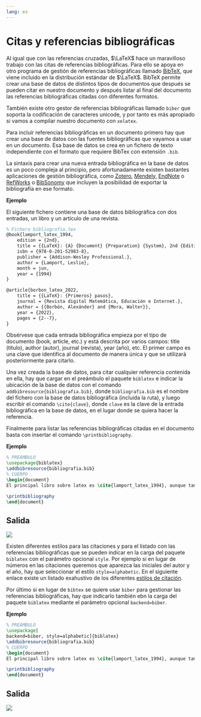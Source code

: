 ```yaml
---
lang: es
---
```


# Citas y referencias bibliográficas

Al igual que con las referencias cruzadas, $\LaTeX$ hace un maravilloso trabajo con las citas de referencias bibliográficas. Para ello se apoya en otro programa de gestión de referencias bibliográficas llamado [BibTeX](http://www.bibtex.org/), que viene incluido en la distribución estándar de $\LaTeX$. BibTeX permite crear una base de datos de distintos tipos de documentos que después se pueden citar en nuestro documento y después listar al final del documento las referencias bibliográficas citadas con diferentes formatos.

También existe otro gestor de referencias bibliográficas llamado `biber` que soporta la codificación de caracteres unicode, y por tanto es más apropiado si vamos a compilar nuestro documento con `xelatex`.

Para incluir referencias bibliográficas en un documento primero hay que crear una base de datos con las fuentes bibliográficas que vayamos a usar en un documento. Esa base de datos se crea en un fichero de texto independiente con el formato que requiere BibTex con extensión `.bib`. 

La sintaxis para crear una nueva entrada bibliográfica en la base de datos es un poco compleja al principio, pero afortunadamente existen bastantes aplicaciones de gestión bibliográfica, como [Zotero](https://www.zotero.org/), [Mendely](https://www.mendeley.com/), [EndNote](https://endnote.com/) o [RefWorks](https://refworks.proquest.com/researcher/) o [BibSonomy](https://www.bibsonomy.org/) que incluyen la posibilidad de exportar la bibliografía en ese formato.

**Ejemplo**

El siguiente fichero contiene una base de datos bibliográfica con dos entradas, un libro y un artículo de una revista.

```latex
% Fichero bibliografia.tex
@book{lamport_latex_1994,
	edition = {2nd},
	title = {{LaTeX}: {A} {Document} {Preparation} {System}, 2nd {Edition}},
	isbn = {978-0-201-52983-8},
	publisher = {Addison-Wesley Professional.},
	author = {Lamport, Leslie},
	month = jun,
	year = {1994}
}

@article{borbon_latex_2022,
	title = {{LaTeX}: {Primeros} pasos},
	journal = {Revista digital Matemática, Educación e Internet.},
	author = {{Borbón, Alexánder} and {Mora, Walter}},
	year = {2022},
	pages = {2--7},
}
```

Obsérvese que cada entrada bibliográfica empieza por el tipo de documento (book, article, etc.) y está descrita por varios campos: title (título), author (autor), journal (revista), year (año), etc. El primer campo es una clave que identifica al documento de manera única y que se utilizará posteriormente para citarlo.

Una vez creada la base de datos, para citar cualquier referencia contenida en ella, hay que cargar en el preámbulo el paquete `biblatex` e indicar la ubicación de la base de datos con el comando `addbibresource{bibliografia.bib}`, donde `bibliografia.bib` es el nombre del fichero con la base de datos bibliográfica (incluida la ruta), y luego escribir el comando `\cite{clave}`, donde `clave` es la clave de la entrada bibliográfica en la base de datos, en el lugar donde se quiera hacer la referencia.

Finalmente para listar las referencias bibliográficas citadas en el documento basta con insertar el comando `\printbibliography`.

**Ejemplo**

```latex
% PREÁMBULO
\usepackage{biblatex}
\addbibresource{bibliografia.bib}
% CUERPO
\begin{document}
El principal libro sobre latex es \cite{lamport_latex_1994}, aunque también es muy interesante el artículo \cite{borbon_latex_2022}

\printbibliography
\end{document}
```

:::{.callout-note collapse="true" icon=false}
## Salida
![](img/bibliografia/bibliografia.png)
:::

Existen diferentes estilos para las citaciones y para el listado con las referencias bibliográficas que se pueden indicar en la carga del paquete `biblatex` con el parámetro opcional `style`. Por ejemplo si en lugar de números en las citaciones queremos que aparezca las iniciales del autor y el año, hay que seleccionar el estilo `style=alphabetic`. En el siguiente enlace existe un listado exahustivo de los diferentes [estilos de citación](https://www.overleaf.com/learn/latex/Biblatex_citation_styles).

Por último si en lugar de `bibtex` se quiere usar `biber` para gestionar las referencias bibliográficas, hay que indicarlo también ebn la carga del paquete `biblatex` mediante el parámetro opcional `backend=biber`.

**Ejemplo**

```latex
% PREÁMBULO
\usepackage[
backend=biber, style=alphabetic]{biblatex}
\addbibresource{bibliografia.bib}
% CUERPO
\begin{document}
El principal libro sobre latex es \cite{lamport_latex_1994}, aunque también es muy interesante el artículo \cite{borbon_latex_2022}

\printbibliography
\end{document}
```

:::{.callout-note collapse="true" icon=false}
## Salida
![](img/bibliografia/bibliografia2.png)
:::

